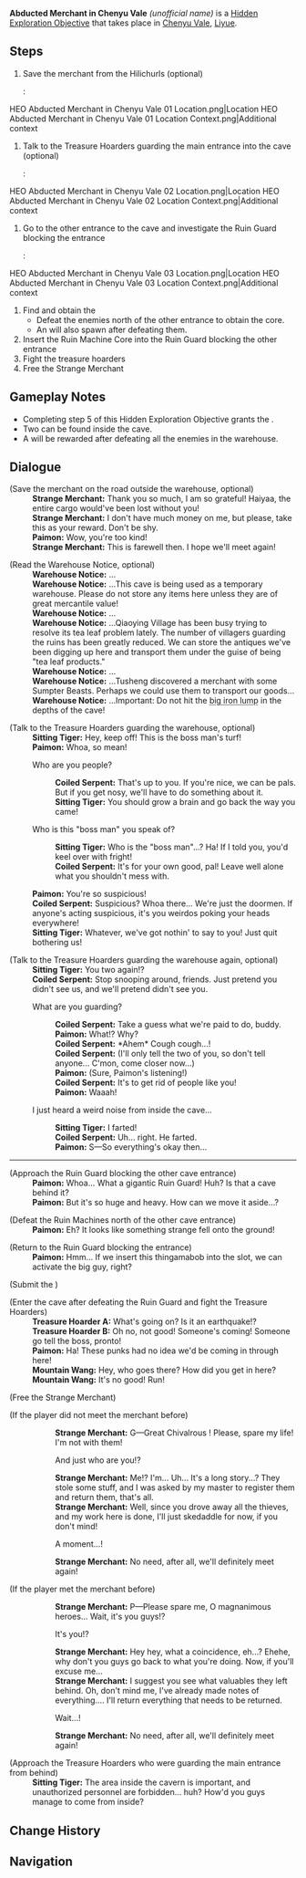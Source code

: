 {{Hidden Exploration Objectives Infobox
|image      = 
|type       = Quest-Like
|region     = Liyue
|area       = Chenyu Vale: Upper Vale
|subarea    = 
|loc        = [[Chenyu Vale: Upper Vale]]
|characters = Coiled Serpent; Paimon; Sitting Tiger; Strange Merchant; Traveler
}}
'''Abducted Merchant in Chenyu Vale''' ''(unofficial name)'' is a [[Hidden Exploration Objective]] that takes place in [[Chenyu Vale]], [[Liyue]].

==Steps==
# Save the merchant from the Hilichurls (optional)
#:<gallery>
HEO Abducted Merchant in Chenyu Vale 01 Location.png|Location
HEO Abducted Merchant in Chenyu Vale 01 Location Context.png|Additional context
</gallery>
# Talk to the Treasure Hoarders guarding the main entrance into the cave (optional)
#:<gallery>
HEO Abducted Merchant in Chenyu Vale 02 Location.png|Location
HEO Abducted Merchant in Chenyu Vale 02 Location Context.png|Additional context
</gallery>
# Go to the other entrance to the cave and investigate the Ruin Guard blocking the entrance
#:<gallery>
HEO Abducted Merchant in Chenyu Vale 03 Location.png|Location
HEO Abducted Merchant in Chenyu Vale 03 Location Context.png|Additional context
</gallery>
# Find and obtain the {{Item|Ruin Machine Core (Chenyu Vale)|text=Ruin Machine Core}}
#* Defeat the enemies north of the other entrance to obtain the core. {{Enemy List|Ruin Cruiser;Ruin Guard}}
#* An {{item|Exquisite Chest}} will also spawn after defeating them.
# Insert the Ruin Machine Core into the Ruin Guard blocking the other entrance
# Fight the treasure hoarders
# Free the Strange Merchant

==Gameplay Notes==
* Completing step 5 of this Hidden Exploration Objective grants the {{Achievement|Non-Hidden Backup Energy Source}}.
* Two {{item|Common Chest|text=Common Chests}} can be found inside the cave.
* A {{item|Precious Chest}} will be rewarded after defeating all the enemies in the warehouse.

==Dialogue==
{{Dialogue Start}}
;(Save the merchant on the road outside the warehouse, optional)
:'''Strange Merchant:''' Thank you so much, I am so grateful! Haiyaa, the entire cargo would've been lost without you!
:'''Strange Merchant:''' I don't have much money on me, but please, take this as your reward. Don't be shy.
:'''Paimon:''' Wow, you're too kind!
:'''Strange Merchant:''' This is farewell then. I hope we'll meet again!

;(Read the Warehouse Notice, optional)
:'''Warehouse Notice:''' ...
:'''Warehouse Notice:''' ...This cave is being used as a temporary warehouse. Please do not store any items here unless they are of great mercantile value!
:'''Warehouse Notice:''' ...
:'''Warehouse Notice:''' ...Qiaoying Village has been busy trying to resolve its tea leaf problem lately. The number of villagers guarding the ruins has been greatly reduced. We can store the antiques we've been digging up here and transport them under the guise of being "tea leaf products."
:'''Warehouse Notice:''' ...
:'''Warehouse Notice:''' ...Tusheng discovered a merchant with some Sumpter Beasts. Perhaps we could use them to transport our goods...
:'''Warehouse Notice:''' ...Important: Do not hit the <abbr title="Refers to the Ruin Machine">big iron lump</abbr> in the depths of the cave!

;(Talk to the Treasure Hoarders guarding the warehouse, optional)
:'''Sitting Tiger:''' Hey, keep off! This is the boss man's turf!
:'''Paimon:''' Whoa, so mean!
:{{DIcon}} Who are you people?
::'''Coiled Serpent:''' That's up to you. If you're nice, we can be pals. But if you get nosy, we'll have to do something about it.
::'''Sitting Tiger:''' You should grow a brain and go back the way you came!
:{{DIcon}} Who is this "boss man" you speak of?
::'''Sitting Tiger:''' Who is the "boss man"...? Ha! If I told you, you'd keel over with fright!
::'''Coiled Serpent:''' It's for your own good, pal! Leave well alone what you shouldn't mess with.
:'''Paimon:''' You're so suspicious!
:'''Coiled Serpent:''' Suspicious? Whoa there... We're just the doormen. If anyone's acting suspicious, it's you weirdos poking your heads everywhere!
:'''Sitting Tiger:''' Whatever, we've got nothin' to say to you! Just quit bothering us!

;(Talk to the Treasure Hoarders guarding the warehouse again, optional)
:'''Sitting Tiger:''' You two again!?
:'''Coiled Serpent:''' Stop snooping around, friends. Just pretend you didn't see us, and we'll pretend didn't see you.
:{{DIcon}} What are you guarding?
::'''Coiled Serpent:''' Take a guess what we're paid to do, buddy.
::'''Paimon:''' What!? Why?
::'''Coiled Serpent:''' *Ahem* Cough cough...!
::'''Coiled Serpent:''' (I'll only tell the two of you, so don't tell anyone... C'mon, come closer now...)
::'''Paimon:''' (Sure, Paimon's listening!)
::'''Coiled Serpent:''' It's to get rid of people like you!
::'''Paimon:''' Waaah!
:{{DIcon}} I just heard a weird noise from inside the cave...
::'''Sitting Tiger:''' I farted!
::'''Coiled Serpent:''' Uh... right. He farted.
::'''Paimon:''' S&mdash;So everything's okay then...

----

;(Approach the Ruin Guard blocking the other cave entrance)
:'''Paimon:''' Whoa... What a gigantic Ruin Guard! Huh? Is that a cave behind it?
:'''Paimon:''' But it's so huge and heavy. How can we move it aside...?

;(Defeat the Ruin Machines north of the other cave entrance)
:'''Paimon:''' Eh? It looks like something strange fell onto the ground!

;(Return to the Ruin Guard blocking the entrance)
:'''Paimon:''' Hmm... If we insert this thingamabob into the slot, we can activate the big guy, right?

;(Submit the {{Item|Ruin Machine Core (Chenyu Vale)|text=Ruin Machine Core}})
:{{Black Screen|You insert the charging core into the rusty slot of the Ruin Guard. The stiff ancient machinery slowly begins to move.}}

;(Enter the cave after defeating the Ruin Guard and fight the Treasure Hoarders)
:'''Treasure Hoarder A:''' What's going on? Is it an earthquake!?
:'''Treasure Hoarder B:''' Oh no, not good! Someone's coming! Someone go tell the boss, pronto!
:'''Paimon:''' Ha! These punks had no idea we'd be coming in through here!
:'''Mountain Wang:''' Hey, who goes there? How did you get in here?
:'''Mountain Wang:''' It's no good! Run!

;(Free the Strange Merchant)

;(If the player did not meet the merchant before)
::'''Strange Merchant:''' G&mdash;Great Chivalrous {{MC|m=Hero|f=Heroine}}! Please, spare my life! I'm not with them!
::{{DIcon}} And just who are you!?
::'''Strange Merchant:''' Me!? I'm... Uh... It's a long story...? They stole some stuff, and I was asked by my master to register them and return them, that's all.
::'''Strange Merchant:''' Well, since you drove away all the thieves, and my work here is done, I'll just skedaddle for now, if you don't mind!
::{{DIcon}} A moment...!
::'''Strange Merchant:''' No need, after all, we'll definitely meet again!
::{{Black Screen|The strange merchant quickly exits stage left...}}

;(If the player met the merchant before)
::'''Strange Merchant:''' P&mdash;Please spare me, O magnanimous heroes... Wait, it's you guys!?
::{{DIcon}} It's you!?
::'''Strange Merchant:''' Hey hey, what a coincidence, eh...? Ehehe, why don't you guys go back to what you're doing. Now, if you'll excuse me...
::'''Strange Merchant:''' I suggest you see what valuables they left behind. Oh, don't mind me, I've already made notes of everything.... I'll return everything that needs to be returned.
::{{DIcon}} Wait...!
::'''Strange Merchant:''' No need, after all, we'll definitely meet again!
::{{Black Screen|The strange merchant quickly exits stage left...}}

;(Approach the Treasure Hoarders who were guarding the main entrance from behind)
:'''Sitting Tiger:''' The area inside the cavern is important, and unauthorized personnel are forbidden... huh? How'd you guys manage to come from inside?
{{Dialogue End}}
<!--
==Video Guides==
{{EVT
|video1   = 
|caption1 = 
}}
-->

==Change History==
{{Change History|4.4}}

==Navigation==
{{Hidden Exploration Objective Navbox|Quest-Like}}